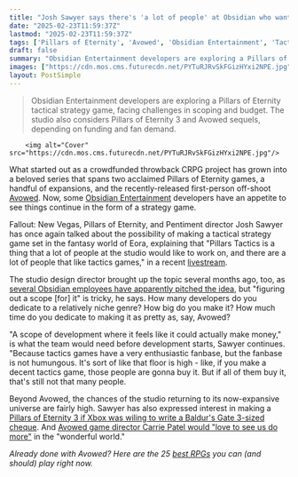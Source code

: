 ```yaml
---
title: "Josh Sawyer says there's 'a lot of people' at Obsidian who want to make a Pillars of Eternity Tactics game after Avowed, but the 'fanbase is not humungous'"
date: "2025-02-23T11:59:37Z"
lastmod: "2025-02-23T11:59:37Z"
tags: ['Pillars of Eternity', 'Avowed', 'Obsidian Entertainment', 'Tactical Strategy Game', 'RPG', 'PC', 'Xbox']
draft: false
summary: "Obsidian Entertainment developers are exploring a Pillars of Eternity tactical strategy game,  facing challenges in scoping and budget.  The studio also considers Pillars of Eternity 3 and Avowed sequels, depending on funding and fan demand."
images: ["https://cdn.mos.cms.futurecdn.net/PYTuRJRvSkFGizHYxi2NPE.jpg"]
layout: PostSimple
---
```

> Obsidian Entertainment developers are exploring a Pillars of Eternity tactical strategy game,  facing challenges in scoping and budget.  The studio also considers Pillars of Eternity 3 and Avowed sequels, depending on funding and fan demand.


        <img alt="Cover" src="https://cdn.mos.cms.futurecdn.net/PYTuRJRvSkFGizHYxi2NPE.jpg"/>
        
What started out as a crowdfunded throwback CRPG project has grown into a beloved series that spans two acclaimed Pillars of Eternity games, a handful of expansions, and the recently-released first-person off-shoot [Avowed](https://www.gamesradar.com/avowed-guide/). Now, some [Obsidian Entertainment](https://www.gamesradar.com/tag/obsidian-entertainment/) developers have an appetite to see things continue in the form of a strategy game.

Fallout: New Vegas, Pillars of Eternity, and Pentiment director Josh Sawyer has once again talked about the possibility of making a tactical strategy game set in the fantasy world of Eora, explaining that "Pillars Tactics is a thing that a lot of people at the studio would like to work on, and there are a lot of people that like tactics games," in a recent [livestream](https://www.twitch.tv/videos/2388422071).

The studio design director brought up the topic several months ago, too, as [several Obsidian employees have apparently pitched the idea](https://www.gamesradar.com/games/rpg/a-pillars-of-eternity-tactics-game-has-been-pitched-by-a-number-of-obsidian-devs-because-fans-will-play-a-lot-of-them-even-if-theyre-not-that-good/), but "figuring out a scope [for] it" is tricky, he says. How many developers do you dedicate to a relatively niche genre? How big do you make it? How much time do you dedicate to making it as pretty as, say, Avowed?

"A scope of development where it feels like it could actually make money," is what the team would need before development starts, Sawyer continues. "Because tactics games have a very enthusiastic fanbase, but the fanbase is not humungous. It's sort of like that floor is high - like, if you make a decent tactics game, those people are gonna buy it. But if all of them buy it, that's still not that many people.

Beyond Avowed, the chances of the studio returning to its now-expansive universe are fairly high. Sawyer has also expressed interest in making a [Pillars of Eternity 3 if Xbox was wiling to write a Baldur's Gate 3-sized cheque](https://www.gamesradar.com/rpg-legend-josh-sawyer-would-happily-make-pillars-of-eternity-3-but-it-would-take-baldurs-gate-3s-budget-to-convince-him/). And [Avowed game director Carrie Patel would "love to see us do more"](https://www.gamesradar.com/games/rpg/avowed-director-would-love-to-see-us-do-more-with-the-rpg-after-laying-the-groundwork-for-sequels-and-dlc/) in the "wonderful world."

*Already done with Avowed? Here are the 25 *[<em>best RPGs</em>](https://www.gamesradar.com/best-rpg-games/)* you can (and should) play right now.*
        